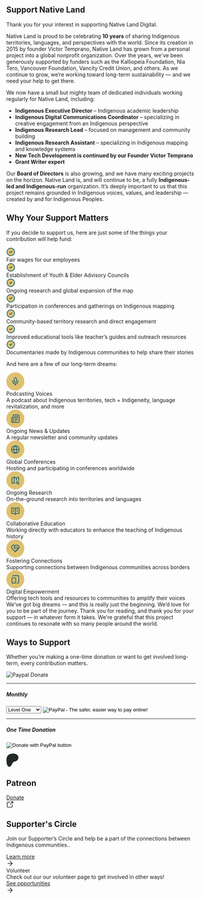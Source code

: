## Support Native Land

<div class="mt-4 nld-text-lg nld-text-teal-500">Thank you for your interest in supporting Native Land Digital.</div>

Native Land is proud to be celebrating **10 years** of sharing Indigenous territories, languages, and perspectives with the world. Since its creation in 2015 by founder Victor Temprano, Native Land has grown from a personal project into a global nonprofit organization. Over the years, we've been generously supported by funders such as the Kalliopeia Foundation, Nia Tero, Vancouver Foundation, Vancity Credit Union, and others. As we continue to grow, we’re working toward long-term sustainability — and we need your help to get there.

We now have a small but mighty team of dedicated individuals working regularly for Native Land, including:
- **Indigenous Executive Director** – Indigenous academic leadership
- **Indigenous Digital Communications Coordinator** – specializing in creative engagement from an Indigenous perspective
- **Indigenous Research Lead** – focused on management and community building
- **Indigenous Research Assistant** – specializing in Indigenous mapping and knowledge systems
- **New Tech Development is continued by our Founder Victor Temprano**
- **Grant Writer expert**

Our **Board of Directors** is also growing, and we have many exciting projects on the horizon.
Native Land is, and will continue to be, a fully **Indigenous-led and Indigenous-run** organization. It’s deeply important to us that this project remains grounded in Indigenous voices, values, and leadership — created by and for Indigenous Peoples.

## Why Your Support Matters

If you decide to support us, here are just some of the things your contribution will help fund:

<div className="flex items-center mt-4">
  <svg width="24" height="24" viewBox="0 0 24 24" fill="none" xmlns="http://www.w3.org/2000/svg">
    <path fill-rule="evenodd" clip-rule="evenodd" d="M12 3C7.02944 3 3 7.02944 3 12C3 16.9706 7.02944 21 12 21C16.9706 21 21 16.9706 21 12C21 7.02944 16.9706 3 12 3Z" fill="#DEC170"/>
    <path d="M14.293 9.29297C14.6835 8.90244 15.3165 8.90244 15.707 9.29297C16.0975 9.68349 16.0976 10.3165 15.707 10.707L11.707 14.707C11.3165 15.0976 10.6835 15.0975 10.293 14.707L8.29297 12.707C7.90244 12.3165 7.90244 11.6835 8.29297 11.293C8.65908 10.9269 9.23809 10.9043 9.63086 11.2246L9.70703 11.293L11 12.5859L14.293 9.29297Z" fill="#29646F"/>
    <path fill-rule="evenodd" clip-rule="evenodd" d="M12 1C18.0751 1 23 5.92487 23 12C23 18.0751 18.0751 23 12 23C5.92487 23 1 18.0751 1 12C1 5.92487 5.92487 1 12 1ZM12 3C7.02944 3 3 7.02944 3 12C3 16.9706 7.02944 21 12 21C16.9706 21 21 16.9706 21 12C21 7.02944 16.9706 3 12 3Z" fill="#29646F"/>
    </svg>
  <div className="nld-text-md ml-2.5 nld-font-noto">Fair wages for our employees</div>
</div>
<div className="flex items-center mt-1">
  <svg width="24" height="24" viewBox="0 0 24 24" fill="none" xmlns="http://www.w3.org/2000/svg">
    <path fill-rule="evenodd" clip-rule="evenodd" d="M12 3C7.02944 3 3 7.02944 3 12C3 16.9706 7.02944 21 12 21C16.9706 21 21 16.9706 21 12C21 7.02944 16.9706 3 12 3Z" fill="#DEC170"/>
    <path d="M14.293 9.29297C14.6835 8.90244 15.3165 8.90244 15.707 9.29297C16.0975 9.68349 16.0976 10.3165 15.707 10.707L11.707 14.707C11.3165 15.0976 10.6835 15.0975 10.293 14.707L8.29297 12.707C7.90244 12.3165 7.90244 11.6835 8.29297 11.293C8.65908 10.9269 9.23809 10.9043 9.63086 11.2246L9.70703 11.293L11 12.5859L14.293 9.29297Z" fill="#29646F"/>
    <path fill-rule="evenodd" clip-rule="evenodd" d="M12 1C18.0751 1 23 5.92487 23 12C23 18.0751 18.0751 23 12 23C5.92487 23 1 18.0751 1 12C1 5.92487 5.92487 1 12 1ZM12 3C7.02944 3 3 7.02944 3 12C3 16.9706 7.02944 21 12 21C16.9706 21 21 16.9706 21 12C21 7.02944 16.9706 3 12 3Z" fill="#29646F"/>
    </svg>
  <div className="nld-text-md ml-2.5 nld-font-noto">Establishment of Youth & Elder Advisory Councils</div>
</div>
<div className="flex items-center mt-1">
  <svg width="24" height="24" viewBox="0 0 24 24" fill="none" xmlns="http://www.w3.org/2000/svg">
    <path fill-rule="evenodd" clip-rule="evenodd" d="M12 3C7.02944 3 3 7.02944 3 12C3 16.9706 7.02944 21 12 21C16.9706 21 21 16.9706 21 12C21 7.02944 16.9706 3 12 3Z" fill="#DEC170"/>
    <path d="M14.293 9.29297C14.6835 8.90244 15.3165 8.90244 15.707 9.29297C16.0975 9.68349 16.0976 10.3165 15.707 10.707L11.707 14.707C11.3165 15.0976 10.6835 15.0975 10.293 14.707L8.29297 12.707C7.90244 12.3165 7.90244 11.6835 8.29297 11.293C8.65908 10.9269 9.23809 10.9043 9.63086 11.2246L9.70703 11.293L11 12.5859L14.293 9.29297Z" fill="#29646F"/>
    <path fill-rule="evenodd" clip-rule="evenodd" d="M12 1C18.0751 1 23 5.92487 23 12C23 18.0751 18.0751 23 12 23C5.92487 23 1 18.0751 1 12C1 5.92487 5.92487 1 12 1ZM12 3C7.02944 3 3 7.02944 3 12C3 16.9706 7.02944 21 12 21C16.9706 21 21 16.9706 21 12C21 7.02944 16.9706 3 12 3Z" fill="#29646F"/>
    </svg>
  <div className="nld-text-md ml-2.5 nld-font-noto">Ongoing research and global expansion of the map</div>
</div>
<div className="flex items-center mt-1">
  <svg width="24" height="24" viewBox="0 0 24 24" fill="none" xmlns="http://www.w3.org/2000/svg">
    <path fill-rule="evenodd" clip-rule="evenodd" d="M12 3C7.02944 3 3 7.02944 3 12C3 16.9706 7.02944 21 12 21C16.9706 21 21 16.9706 21 12C21 7.02944 16.9706 3 12 3Z" fill="#DEC170"/>
    <path d="M14.293 9.29297C14.6835 8.90244 15.3165 8.90244 15.707 9.29297C16.0975 9.68349 16.0976 10.3165 15.707 10.707L11.707 14.707C11.3165 15.0976 10.6835 15.0975 10.293 14.707L8.29297 12.707C7.90244 12.3165 7.90244 11.6835 8.29297 11.293C8.65908 10.9269 9.23809 10.9043 9.63086 11.2246L9.70703 11.293L11 12.5859L14.293 9.29297Z" fill="#29646F"/>
    <path fill-rule="evenodd" clip-rule="evenodd" d="M12 1C18.0751 1 23 5.92487 23 12C23 18.0751 18.0751 23 12 23C5.92487 23 1 18.0751 1 12C1 5.92487 5.92487 1 12 1ZM12 3C7.02944 3 3 7.02944 3 12C3 16.9706 7.02944 21 12 21C16.9706 21 21 16.9706 21 12C21 7.02944 16.9706 3 12 3Z" fill="#29646F"/>
    </svg>
  <div className="nld-text-md ml-2.5 nld-font-noto">Participation in conferences and gatherings on Indigenous mapping </div>
</div>
<div className="flex items-center mt-1">
  <svg width="24" height="24" viewBox="0 0 24 24" fill="none" xmlns="http://www.w3.org/2000/svg">
    <path fill-rule="evenodd" clip-rule="evenodd" d="M12 3C7.02944 3 3 7.02944 3 12C3 16.9706 7.02944 21 12 21C16.9706 21 21 16.9706 21 12C21 7.02944 16.9706 3 12 3Z" fill="#DEC170"/>
    <path d="M14.293 9.29297C14.6835 8.90244 15.3165 8.90244 15.707 9.29297C16.0975 9.68349 16.0976 10.3165 15.707 10.707L11.707 14.707C11.3165 15.0976 10.6835 15.0975 10.293 14.707L8.29297 12.707C7.90244 12.3165 7.90244 11.6835 8.29297 11.293C8.65908 10.9269 9.23809 10.9043 9.63086 11.2246L9.70703 11.293L11 12.5859L14.293 9.29297Z" fill="#29646F"/>
    <path fill-rule="evenodd" clip-rule="evenodd" d="M12 1C18.0751 1 23 5.92487 23 12C23 18.0751 18.0751 23 12 23C5.92487 23 1 18.0751 1 12C1 5.92487 5.92487 1 12 1ZM12 3C7.02944 3 3 7.02944 3 12C3 16.9706 7.02944 21 12 21C16.9706 21 21 16.9706 21 12C21 7.02944 16.9706 3 12 3Z" fill="#29646F"/>
    </svg>
  <div className="nld-text-md ml-2.5 nld-font-noto">Community-based territory research and direct engagement</div>
</div>
<div className="flex items-center mt-1">
  <svg width="24" height="24" viewBox="0 0 24 24" fill="none" xmlns="http://www.w3.org/2000/svg">
    <path fill-rule="evenodd" clip-rule="evenodd" d="M12 3C7.02944 3 3 7.02944 3 12C3 16.9706 7.02944 21 12 21C16.9706 21 21 16.9706 21 12C21 7.02944 16.9706 3 12 3Z" fill="#DEC170"/>
    <path d="M14.293 9.29297C14.6835 8.90244 15.3165 8.90244 15.707 9.29297C16.0975 9.68349 16.0976 10.3165 15.707 10.707L11.707 14.707C11.3165 15.0976 10.6835 15.0975 10.293 14.707L8.29297 12.707C7.90244 12.3165 7.90244 11.6835 8.29297 11.293C8.65908 10.9269 9.23809 10.9043 9.63086 11.2246L9.70703 11.293L11 12.5859L14.293 9.29297Z" fill="#29646F"/>
    <path fill-rule="evenodd" clip-rule="evenodd" d="M12 1C18.0751 1 23 5.92487 23 12C23 18.0751 18.0751 23 12 23C5.92487 23 1 18.0751 1 12C1 5.92487 5.92487 1 12 1ZM12 3C7.02944 3 3 7.02944 3 12C3 16.9706 7.02944 21 12 21C16.9706 21 21 16.9706 21 12C21 7.02944 16.9706 3 12 3Z" fill="#29646F"/>
    </svg>
  <div className="nld-text-md ml-2.5 nld-font-noto">Improved educational tools like teacher’s guides and outreach resources</div>
</div>
<div className="flex items-center mt-1">
  <svg width="24" height="24" viewBox="0 0 24 24" fill="none" xmlns="http://www.w3.org/2000/svg">
    <path fill-rule="evenodd" clip-rule="evenodd" d="M12 3C7.02944 3 3 7.02944 3 12C3 16.9706 7.02944 21 12 21C16.9706 21 21 16.9706 21 12C21 7.02944 16.9706 3 12 3Z" fill="#DEC170"/>
    <path d="M14.293 9.29297C14.6835 8.90244 15.3165 8.90244 15.707 9.29297C16.0975 9.68349 16.0976 10.3165 15.707 10.707L11.707 14.707C11.3165 15.0976 10.6835 15.0975 10.293 14.707L8.29297 12.707C7.90244 12.3165 7.90244 11.6835 8.29297 11.293C8.65908 10.9269 9.23809 10.9043 9.63086 11.2246L9.70703 11.293L11 12.5859L14.293 9.29297Z" fill="#29646F"/>
    <path fill-rule="evenodd" clip-rule="evenodd" d="M12 1C18.0751 1 23 5.92487 23 12C23 18.0751 18.0751 23 12 23C5.92487 23 1 18.0751 1 12C1 5.92487 5.92487 1 12 1ZM12 3C7.02944 3 3 7.02944 3 12C3 16.9706 7.02944 21 12 21C16.9706 21 21 16.9706 21 12C21 7.02944 16.9706 3 12 3Z" fill="#29646F"/>
    </svg>
  <div className="nld-text-md ml-2.5 nld-font-noto">Documentaries made by Indigenous communities to help share their stories</div>
</div>

And here are a few of our long-term dreams:
<div className="flex items-center mt-4">
  <svg width="48" height="48" viewBox="0 0 48 48" fill="none" xmlns="http://www.w3.org/2000/svg">
    <rect width="48" height="48" rx="24" fill="#DEC170"/>
    <path d="M31 21C31.5523 21 32 21.4477 32 22V24C32 26.1217 31.1575 28.1569 29.6572 29.6572C28.3947 30.9198 26.7529 31.7137 25 31.9346V34C25 34.5523 24.5523 35 24 35C23.4477 35 23 34.5523 23 34V31.9346C21.247 31.7138 19.6053 30.9198 18.3428 29.6572C16.9362 28.2507 16.1078 26.3739 16.0098 24.3965L16 24V22C16 21.4477 16.4477 21 17 21C17.5523 21 18 21.4477 18 22V24L18.0078 24.2979C18.0815 25.7807 18.703 27.1874 19.7578 28.2422C20.883 29.3674 22.4087 30 24 30L24.2979 29.9922C25.7807 29.9185 27.1874 29.297 28.2422 28.2422C29.297 27.1874 29.9185 25.7807 29.9922 24.2979L30 24V22C30 21.4477 30.4477 21 31 21ZM24 13C26.2091 13 28 14.7909 28 17V24C28 26.2091 26.2091 28 24 28C21.7909 28 20 26.2091 20 24V17C20 14.7909 21.7909 13 24 13ZM24 15C22.8954 15 22 15.8954 22 17V24C22 25.1046 22.8954 26 24 26C25.1046 26 26 25.1046 26 24V17C26 15.8954 25.1046 15 24 15Z" fill="#29646F"/>
  </svg>
  <div className="ml-4">
    <div className="nld-text-md font-semibold nld-text-teal-500">Podcasting Voices</div>
    <div className="nld-text-sm nld-text-grey-500">A podcast about Indigenous territories, tech + Indigeneity, language revitalization, and more</div>
  </div>
</div>
<div className="flex items-center mt-4">
  <svg width="48" height="48" viewBox="0 0 48 48" fill="none" xmlns="http://www.w3.org/2000/svg">
    <rect width="48" height="48" rx="24" fill="#DEC170"/>
    <path d="M27 29C27.5523 29 28 29.4477 28 30C28 30.5523 27.5523 31 27 31H22C21.4477 31 21 30.5523 21 30C21 29.4477 21.4477 29 22 29H27Z" fill="#29646F"/>
    <path d="M30 25C30.5523 25 31 25.4477 31 26C31 26.5523 30.5523 27 30 27H22C21.4477 27 21 26.5523 21 26C21 25.4477 21.4477 25 22 25H30Z" fill="#29646F"/>
    <path fill-rule="evenodd" clip-rule="evenodd" d="M29 17C30.1046 17 31 17.8954 31 19V21C31 22.1046 30.1046 23 29 23H23C21.8954 23 21 22.1046 21 21V19C21 17.8954 21.8954 17 23 17H29ZM23 21H29V19H23V21Z" fill="#29646F"/>
    <path fill-rule="evenodd" clip-rule="evenodd" d="M32 13C32.7957 13 33.5585 13.3163 34.1211 13.8789C34.6837 14.4415 35 15.2044 35 16V32C35 32.7957 34.6837 33.5585 34.1211 34.1211C33.5585 34.6837 32.7957 35 32 35H16C15.2044 35 14.4415 34.6837 13.8789 34.1211C13.3163 33.5585 13 32.7957 13 32V23C13 22.2044 13.3163 21.4415 13.8789 20.8789C14.4415 20.3163 15.2044 20 16 20H17V16C17 15.2044 17.3163 14.4415 17.8789 13.8789C18.4415 13.3163 19.2044 13 20 13H32ZM16 22C15.7348 22 15.4805 22.1054 15.293 22.293C15.1054 22.4805 15 22.7348 15 23V32C15 32.2652 15.1054 32.5195 15.293 32.707C15.4805 32.8946 15.7348 33 16 33C16.2652 33 16.5195 32.8946 16.707 32.707C16.8946 32.5195 17 32.2652 17 32V22H16ZM20 15C19.7348 15 19.4805 15.1054 19.293 15.293C19.1054 15.4805 19 15.7348 19 16V32C19 32.3444 18.937 32.6814 18.8242 33H32C32.2652 33 32.5195 32.8946 32.707 32.707C32.8946 32.5195 33 32.2652 33 32V16C33 15.7348 32.8946 15.4805 32.707 15.293C32.5195 15.1054 32.2652 15 32 15H20Z" fill="#29646F"/>
  </svg>
  <div className="ml-4">
    <div className="nld-text-md font-semibold nld-text-teal-500">Ongoing News & Updates</div>
    <div className="nld-text-sm nld-text-grey-500">A regular newsletter and community updates</div>
  </div>
</div>
<div className="flex items-center mt-4">
  <svg width="48" height="48" viewBox="0 0 48 48" fill="none" xmlns="http://www.w3.org/2000/svg">
    <rect width="48" height="48" rx="24" fill="#DEC170"/>
    <path d="M24 13C30.0751 13 35 17.9249 35 24C35 30.0751 30.0751 35 24 35C17.9249 35 13 30.0751 13 24C13 17.9249 17.9249 13 24 13ZM15.0566 25C15.4675 28.7159 18.1395 31.748 21.667 32.6924C20.1254 30.4163 19.2116 27.7618 19.0332 25H15.0566ZM28.9668 25C28.7884 27.762 27.8738 30.4162 26.332 32.6924C29.86 31.7483 32.5325 28.7162 32.9434 25H28.9668ZM21.0391 25C21.2425 27.7381 22.2753 30.3489 24 32.4834C25.7246 30.3489 26.7565 27.738 26.96 25H21.0391ZM21.666 15.3066C18.1388 16.2512 15.4675 19.2843 15.0566 23H19.0332C19.2117 20.2381 20.1243 17.5828 21.666 15.3066ZM24 15.5156C22.2751 17.6502 21.2435 20.2617 21.04 23H26.9609C26.7575 20.2616 25.7249 17.6502 24 15.5156ZM26.333 15.3066C27.8749 17.5829 28.7883 20.2379 28.9668 23H32.9434C32.5325 19.284 29.8607 16.251 26.333 15.3066Z" fill="#29646F"/>
  </svg>
  <div className="ml-4">
    <div className="nld-text-md font-semibold nld-text-teal-500">Global Conferences</div>
    <div className="nld-text-sm nld-text-grey-500">Hosting and participating in conferences worldwide</div>
  </div>
</div>
<div className="flex items-center mt-4">
  <svg width="48" height="48" viewBox="0 0 48 48" fill="none" xmlns="http://www.w3.org/2000/svg">
    <rect width="48" height="48" rx="24" fill="#DEC170"/>
    <path fill-rule="evenodd" clip-rule="evenodd" d="M30 26C32.2091 26 34 27.7909 34 30C34 30.7417 33.7972 31.4358 33.4453 32.0312L34.707 33.293L34.7754 33.3682C35.0959 33.7609 35.0732 34.3409 34.707 34.707C34.3409 35.0732 33.7609 35.0959 33.3682 34.7754L33.293 34.707L32.0313 33.4453C31.4358 33.7971 30.7418 34 30 34C27.7909 34 26 32.2091 26 30C26 27.7909 27.7909 26 30 26ZM30 28C28.8954 28 28 28.8954 28 30C28 31.1046 28.8954 32 30 32C30.4806 32 30.9207 31.8294 31.2656 31.5469C31.3019 31.4923 31.3445 31.4407 31.3926 31.3926C31.4407 31.3445 31.4923 31.3019 31.5469 31.2656C31.8294 30.9207 32 30.4806 32 30C32 28.8954 31.1046 28 30 28Z" fill="#29646F"/>
    <path fill-rule="evenodd" clip-rule="evenodd" d="M21 14.2363C21.4654 14.2363 21.9245 14.3447 22.3408 14.5527L26.5527 16.6592C26.6889 16.7272 26.8391 16.7623 26.9912 16.7637H27.0078C27.16 16.7625 27.3101 16.7271 27.4463 16.6592L31.1055 14.8291C31.4105 14.6767 31.7502 14.6046 32.0908 14.6201C32.4315 14.6356 32.7628 14.7375 33.0527 14.917C33.3426 15.0965 33.5823 15.3475 33.7481 15.6455C33.9135 15.9431 34.0002 16.2786 34 16.6191V24C33.9999 24.5522 33.5522 25 33 25C32.4478 25 32.0002 24.5522 32 24V16.6172L28.3418 18.4473L28.3408 18.4482C28.2301 18.5035 28.116 18.5507 28 18.5918V24L27.9951 24.1016C27.9441 24.606 27.5179 25 27 25C26.4821 25 26.0559 24.606 26.0049 24.1016L26 24V18.5918C25.884 18.5507 25.7699 18.5035 25.6592 18.4482L22 16.6172V29.4082C22.1162 29.4493 22.23 29.4983 22.3408 29.5537L23.4463 30.1055C23.9404 30.3521 24.1412 30.9531 23.8945 31.4473C23.6632 31.9099 23.1212 32.1155 22.6475 31.9365L22.5537 31.8945L21.4473 31.3428C21.3085 31.2734 21.1552 31.2373 21 31.2373C20.8449 31.2373 20.6915 31.2725 20.5527 31.3418L16.8945 33.1729C16.5894 33.3252 16.249 33.3974 15.9082 33.3818C15.5675 33.3662 15.2362 33.2636 14.9463 33.084C14.6563 32.9042 14.4166 32.6528 14.251 32.3545C14.0854 32.0562 13.9992 31.7201 14 31.3789V18.6182L14.0049 18.4785C14.0276 18.156 14.1281 17.8426 14.2988 17.5664C14.494 17.2509 14.7736 16.9961 15.1055 16.8301L19.6592 14.5527L19.8174 14.4795C20.1905 14.3194 20.5928 14.2363 21 14.2363ZM16 18.6182V31.3838L19.6592 29.5537L19.8174 29.4805C19.8775 29.4547 19.9385 29.4309 20 29.4092V16.6172L16 18.6182Z" fill="#29646F"/>
  </svg>
  <div className="ml-4">
    <div className="nld-text-md font-semibold nld-text-teal-500">Ongoing Research</div>
    <div className="nld-text-sm nld-text-grey-500">On-the-ground research into territories and languages</div>
  </div>
</div>
<div className="flex items-center mt-4">
  <svg width="48" height="48" viewBox="0 0 48 48" fill="none" xmlns="http://www.w3.org/2000/svg">
    <rect width="48" height="48" rx="24" fill="#DEC170"/>
    <path d="M20 23C20.5523 23 21 23.4477 21 24C21 24.5523 20.5523 25 20 25H18C17.4477 25 17 24.5523 17 24C17 23.4477 17.4477 23 18 23H20Z" fill="#29646F"/>
    <path d="M20 19C20.5523 19 21 19.4477 21 20C21 20.5523 20.5523 21 20 21H18C17.4477 21 17 20.5523 17 20C17 19.4477 17.4477 19 18 19H20Z" fill="#29646F"/>
    <path d="M30 23C30.5523 23 31 23.4477 31 24C31 24.5523 30.5523 25 30 25H28C27.4477 25 27 24.5523 27 24C27 23.4477 27.4477 23 28 23H30Z" fill="#29646F"/>
    <path d="M30 19C30.5523 19 31 19.4477 31 20C31 20.5523 30.5523 21 30 21H28C27.4477 21 27 20.5523 27 20C27 19.4477 27.4477 19 28 19H30Z" fill="#29646F"/>
    <path fill-rule="evenodd" clip-rule="evenodd" d="M20 14C21.3261 14 22.5975 14.5272 23.5352 15.4648C23.7036 15.6333 23.8587 15.8126 24 16.001C24.1413 15.8126 24.2964 15.6333 24.4648 15.4648C25.4025 14.5272 26.6739 14 28 14H33C33.5304 14 34.039 14.2109 34.4141 14.5859C34.7891 14.961 35 15.4696 35 16V29C35 29.5304 34.7891 30.039 34.4141 30.4141C34.039 30.7891 33.5304 31 33 31H27C26.4696 31 25.961 31.2109 25.5859 31.5859C25.2109 31.961 25 32.4696 25 33C25 33.5523 24.5523 34 24 34C23.4477 34 23 33.5523 23 33C23 32.4696 22.7891 31.961 22.4141 31.5859C22.0858 31.2577 21.6553 31.0551 21.1973 31.0098L21 31H15C14.4696 31 13.961 30.7891 13.5859 30.4141C13.2109 30.039 13 29.5304 13 29V16C13 15.4696 13.2109 14.961 13.5859 14.5859C13.961 14.2109 14.4696 14 15 14H20ZM15 29H21C21.7085 29 22.397 29.1887 23 29.5371V19C23 18.2044 22.6837 17.4415 22.1211 16.8789C21.5585 16.3163 20.7956 16 20 16H15V29ZM28 16C27.2044 16 26.4415 16.3163 25.8789 16.8789C25.3163 17.4415 25 18.2044 25 19V29.5371C25.603 29.1887 26.2915 29 27 29H33V16H28Z" fill="#29646F"/>
  </svg>
  <div className="ml-4">
    <div className="nld-text-md font-semibold nld-text-teal-500">Collaborative Education</div>
    <div className="nld-text-sm nld-text-grey-500">Working directly with educators to enhance the teaching of Indigenous history</div>
  </div>
</div>
<div className="flex items-center mt-4">
  <svg width="48" height="48" viewBox="0 0 48 48" fill="none" xmlns="http://www.w3.org/2000/svg">
    <rect width="48" height="48" rx="24" fill="#DEC170"/>
    <path fill-rule="evenodd" clip-rule="evenodd" d="M28.5 14C30.2239 14 31.8777 14.6843 33.0967 15.9033C34.3157 17.1223 35 18.7761 35 20.5C35 21.9885 34.4641 23.2598 33.7383 24.3457C33.7113 24.3953 33.6796 24.4427 33.6436 24.4883C33.0524 25.3405 32.3495 26.0752 31.7061 26.7061L31.707 26.707L24.707 33.707C24.3165 34.0976 23.6835 34.0976 23.293 33.707L16.3047 26.7188C14.7991 25.2633 13 23.253 13 20.5C13 18.7761 13.6843 17.1223 14.9033 15.9033C16.1223 14.6843 17.7761 14 19.5 14C20.4802 14 21.3734 14.14 22.2471 14.5205C22.8603 14.7876 23.4318 15.1612 24 15.6416C24.5682 15.1612 25.1397 14.7876 25.7529 14.5205C26.6266 14.14 27.5198 14 28.5 14ZM19.5 16C18.3065 16 17.1623 16.4744 16.3184 17.3184C15.4744 18.1623 15 19.3065 15 20.5C15 22.116 15.9195 23.4583 17.1504 24.7363L24 31.5859L25.5859 30L24.293 28.707C23.9025 28.3165 23.9025 27.6835 24.293 27.293C24.6835 26.9024 25.3165 26.9025 25.707 27.293L27 28.5859L28.5859 27L27.293 25.707C26.9025 25.3165 26.9025 24.6835 27.293 24.293C27.6835 23.9024 28.3165 23.9025 28.707 24.293L30 25.5859L30.2998 25.2861C30.7333 24.8614 31.1411 24.4331 31.5039 23.9961L29.2314 21.9541L29.2275 21.9502C28.8928 21.6467 28.4568 21.4786 28.0049 21.4785C27.5549 21.4786 27.1193 21.6441 26.7852 21.9453L26.7861 21.9463L24.7158 23.8467L24.707 23.8545C23.4471 24.9839 21.5328 24.9478 20.332 23.7471L20.333 23.7461C20.0377 23.4521 19.8018 23.1035 19.6416 22.7188C19.4809 22.3327 19.3984 21.9182 19.3984 21.5C19.3984 21.0818 19.4809 20.6673 19.6416 20.2812C19.8023 19.8953 20.0383 19.5446 20.335 19.25L22.5488 17.0352C22.1608 16.7259 21.8014 16.5083 21.4482 16.3545C20.8869 16.11 20.2798 16 19.5 16ZM28.5 16C27.7202 16 27.1131 16.11 26.5518 16.3545C25.984 16.6018 25.4 17.0141 24.707 17.707L21.7441 20.6699C21.6347 20.7786 21.5476 20.9084 21.4883 21.0508C21.4291 21.1931 21.3984 21.3458 21.3984 21.5C21.3984 21.6542 21.4291 21.8069 21.4883 21.9492C21.5476 22.0916 21.6347 22.2214 21.7441 22.3301L21.7471 22.333C22.1862 22.7719 22.8921 22.7954 23.3721 22.3652L25.4336 20.4736L25.4375 20.4697C26.1403 19.8321 27.056 19.4786 28.0049 19.4785C28.9519 19.4786 29.8652 19.8306 30.5674 20.4658L32.6006 22.293C32.8517 21.7276 33 21.1354 33 20.5C33 19.3065 32.5256 18.1623 31.6816 17.3184C30.8377 16.4744 29.6935 16 28.5 16Z" fill="#29646F"/>
  </svg>
  <div className="ml-4">
    <div className="nld-text-md font-semibold nld-text-teal-500">Fostering Connections</div>
    <div className="nld-text-sm nld-text-grey-500">Supporting connections between Indigenous communities across borders</div>
  </div>
</div>
<div className="flex items-center mt-4">
  <svg width="48" height="48" viewBox="0 0 48 48" fill="none" xmlns="http://www.w3.org/2000/svg">
    <rect width="48" height="48" rx="24" fill="#DEC170"/>
    <path d="M20.0098 29C20.5621 29 21.0098 29.4477 21.0098 30C21.0098 30.5523 20.5621 31 20.0098 31H20C19.4477 31 19 30.5523 19 30C19 29.4477 19.4477 29 20 29H20.0098Z" fill="#29646F"/>
    <path fill-rule="evenodd" clip-rule="evenodd" d="M23 19C24.6569 19 26 20.3431 26 22V32C26 33.6569 24.6569 35 23 35H17C15.3431 35 14 33.6569 14 32V22C14 20.3431 15.3431 19 17 19H23ZM17 21C16.4477 21 16 21.4477 16 22V32C16 32.5523 16.4477 33 17 33H23C23.5523 33 24 32.5523 24 32V22C24 21.4477 23.5523 21 23 21H17Z" fill="#29646F"/>
    <path d="M31 13C31.7957 13 32.5585 13.3163 33.1211 13.8789C33.6837 14.4415 34 15.2044 34 16V32C34 32.7957 33.6837 33.5585 33.1211 34.1211C32.5585 34.6837 31.7957 35 31 35H28.5996C28.0475 34.9998 27.5996 34.5522 27.5996 34C27.5996 33.4478 28.0475 33.0002 28.5996 33H31C31.2652 33 31.5195 32.8946 31.707 32.707C31.8946 32.5195 32 32.2652 32 32V16C32 15.7348 31.8946 15.4805 31.707 15.293C31.5195 15.1054 31.2652 15 31 15H19C18.7348 15 18.4805 15.1054 18.293 15.293C18.1054 15.4805 18 15.7348 18 16C18 16.5523 17.5523 17 17 17C16.4477 17 16 16.5523 16 16C16 15.2044 16.3163 14.4415 16.8789 13.8789C17.4415 13.3163 18.2044 13 19 13H31Z" fill="#29646F"/>
  </svg>
  <div className="ml-4">
    <div className="nld-text-md font-semibold nld-text-teal-500">Digital Empowerment</div>
    <div className="nld-text-sm nld-text-grey-500">Offering tech tools and resources to communities to amplify their voices</div>
  </div>
</div>

<div class="mt-4 nld-text-lg nld-text-teal-500">We’ve got big dreams — and this is really just the beginning. We’d love for you to be part of the journey. Thank you for reading, and thank you for your support — in whatever form it takes. We're grateful that this project continues to resonate with so many people around the world.</div>

## Ways to Support 

Whether you’re making a one-time donation or want to get involved long-term, every contribution matters.

<div className="grid grid-cols-2 gap-8 m-auto mt-8">
  <div className="nld-bg-teal-500 rounded-xl">
    <div className="w-full m-4">
      <img style={{ margin : '0 auto'}} src="https://d75cfcm8x0ifj.cloudfront.net/paypal-donate.png" alt="Paypal Donate" />
    </div>
    <hr className="border-whit w-5/6 m-auto my-4" />
    <div>
      <form className="text-center" action="https://www.paypal.com/cgi-bin/webscr" method="post" target="_top">
          <input name="cmd" type="hidden" value="_s-xclick" />
          <input name="hosted_button_id" type="hidden" value="Y88A8B6GCV6S2" />
          <input name="on0" type="hidden" value="Supporter Levels" />
          <h5 className="nld-text-lg font-semibold text-white">Monthly</h5>
          <select className="my-2.5 text-sm capitalize h-12 border border-gray-300 text-gray-600 text-base rounded-lg block w-5/6 m-auto py-2.5 px-4 focus:outline-none" name="os0">
            <option value="Level One">Level One</option>
            <option value="Level Two">Level Two</option>
            <option value="Level Three">Level Three</option>
          </select>
          <input name="currency_code" type="hidden" value="USD" />
          <input className="mt-4" alt="PayPal - The safer, easier way to pay online!" name="submit" src="https://www.paypalobjects.com/en_US/i/btn/btn_subscribeCC_LG.gif" type="image" />
          <img src="https://www.paypalobjects.com/en_US/i/scr/pixel.gif" alt="" />
      </form>
    </div>
    <hr className="border-whit w-5/6 m-auto my-4" />
    <div>
      <form className="text-center" action="https://www.paypal.com/donate?hosted_button_id=NPGUNMQBBRNFJ" method="post" target="_top">
        <h5 className="nld-text-lg font-semibold text-white">One Time Donation</h5>
        <input name="hosted_button_id" type="hidden" value="Y4VQ7Q5LH9SS2" />
        <input className="mt-4" title="PayPal - The safer, easier way to pay online!" alt="Donate with PayPal button" name="submit" src="https://www.paypalobjects.com/en_US/i/btn/btn_donateCC_LG.gif" type="image" />
        <img src="https://www.paypal.com/en_CA/i/scr/pixel.gif" alt="" />
      </form>
    </div>
  </div>
  <div>
    <div className="nld-bg-green-500 rounded-lg p-8">
      <div className="flex items-center">
        <svg width="33" height="36" viewBox="0 0 33 36" fill="none" xmlns="http://www.w3.org/2000/svg">
          <path d="M32.1623 10.503C32.1623 6.01731 28.6923 2.36429 24.6352 1.04813C19.5905 -0.590355 12.9443 -0.348611 8.11314 1.93452C2.26768 4.70115 0.452653 10.7716 0.372578 16.8421C0.319195 21.8112 0.799645 34.946 8.16652 35.0266C13.6383 35.1071 14.439 28.016 16.9747 24.6047C18.7631 22.1873 21.0852 21.4889 23.9412 20.7905C28.8525 19.5818 32.1889 15.6871 32.1623 10.5299V10.503Z" fill="#23282B"/>
        </svg>
        <h2 className="uppercase nld-font-h3 text-black ml-4 mb-2.5">Patreon</h2>
      </div>
      <div className="mt-4">
        <a className="rounded-full border border-black px-4 py-2.5 items-center inline-flex" href="/">
          <div className="text-black">Donate</div>
          <svg className="ml-2.5 inline" width="20" height="20" viewBox="0 0 20 20" fill="none" xmlns="http://www.w3.org/2000/svg">
            <path d="M9.16699 3.33301C9.62708 3.33318 10 3.70686 10 4.16699C9.99982 4.62697 9.62697 4.99982 9.16699 5H4.16699C3.94598 5 3.73343 5.08786 3.57715 5.24414C3.42105 5.40033 3.33309 5.61219 3.33301 5.83301V15.833C3.33301 16.054 3.42087 16.2666 3.57715 16.4229C3.73343 16.5791 3.94598 16.667 4.16699 16.667H14.167C14.3878 16.6669 14.5997 16.579 14.7559 16.4229C14.9121 16.2666 15 16.054 15 15.833V10.833C15.0002 10.373 15.373 10.0002 15.833 10C16.2931 10 16.6668 10.3729 16.667 10.833V15.833C16.667 16.4959 16.4032 17.1318 15.9346 17.6006C15.4658 18.0693 14.8299 18.3329 14.167 18.333H4.16699C3.50395 18.333 2.86825 18.0694 2.39941 17.6006C1.93057 17.1317 1.66699 16.496 1.66699 15.833V5.83301C1.66708 5.17008 1.93065 4.53419 2.39941 4.06543C2.86822 3.59679 3.5041 3.33301 4.16699 3.33301H9.16699ZM17.5 1.66699C17.5419 1.66699 17.5828 1.67176 17.623 1.67773C17.637 1.67982 17.6512 1.6808 17.665 1.68359C17.6796 1.68652 17.6937 1.69066 17.708 1.69434C17.7184 1.69701 17.729 1.69907 17.7393 1.70215C17.7525 1.70612 17.7653 1.71121 17.7783 1.71582C17.8917 1.75596 17.9982 1.82044 18.0889 1.91113C18.1188 1.94103 18.1455 1.97286 18.1699 2.00586C18.1782 2.01712 18.1866 2.02835 18.1943 2.04004C18.2322 2.09711 18.2618 2.15785 18.2842 2.2207C18.2888 2.23367 18.2939 2.24651 18.2979 2.25977C18.3093 2.29789 18.3164 2.33686 18.3223 2.37598C18.3283 2.41653 18.333 2.45776 18.333 2.5V7.5C18.333 7.96024 17.9602 8.33301 17.5 8.33301C17.0398 8.33301 16.667 7.96024 16.667 7.5V4.51074L10.5889 10.5889C10.2634 10.9143 9.73656 10.9143 9.41113 10.5889C9.08572 10.2634 9.08573 9.73657 9.41113 9.41113L15.4893 3.33301H12.5C12.0398 3.33301 11.667 2.96024 11.667 2.5C11.667 2.03976 12.0398 1.66699 12.5 1.66699H17.5Z" fill="#23282B"/>
          </svg>
        </a>
      </div>
    </div>
    <div className="nld-bg-yellow-500 rounded-lg p-8 mt-4">
      <h2 className="nld-font-h3 text-black">Supporter's Circle</h2>
      <p className="mt-4 text-black nld-font-lg">Join our Supporter’s Circle and help be a part of the connections between Indigenous communities..</p>
      <div className="mt-4">
        <a className="rounded-full border border-black px-4 py-2.5 items-center inline-flex" href="/">
          <div className="text-black">Learn more</div>
          <svg className="ml-2.5 inline" width="20" height="20" viewBox="0 0 20 20" fill="none" xmlns="http://www.w3.org/2000/svg">
            <path d="M9.41073 3.57757C9.73616 3.25214 10.2637 3.25214 10.5891 3.57757L16.4224 9.41091C16.4623 9.45075 16.4979 9.49471 16.5291 9.54193C16.5497 9.57317 16.5676 9.60561 16.5836 9.63877C16.6017 9.67643 16.6176 9.71541 16.63 9.75596C16.6351 9.77287 16.6389 9.79009 16.643 9.80723C16.6577 9.86919 16.6666 9.93364 16.6666 10.0001C16.6666 10.0693 16.6564 10.136 16.6405 10.2003C16.6371 10.2144 16.6342 10.2287 16.63 10.2426C16.6175 10.2834 16.6018 10.3227 16.5836 10.3606C16.5669 10.3953 16.5476 10.4289 16.5258 10.4615C16.5153 10.4772 16.5039 10.4922 16.4924 10.5071C16.4707 10.5353 16.4483 10.5635 16.4224 10.5893L10.5891 16.4226C10.2637 16.748 9.73614 16.748 9.41073 16.4226C9.08531 16.0972 9.08535 15.5697 9.41073 15.2442L13.8215 10.8334H4.16659C3.70637 10.8334 3.33329 10.4603 3.33325 10.0001C3.33325 9.53986 3.70635 9.16677 4.16659 9.16677H13.8215L9.41073 4.75596C9.08531 4.43054 9.08535 3.90302 9.41073 3.57757Z" fill="#23282B"/>
          </svg>
        </a>
      </div>
    </div>
  </div>
</div>

<div className="nld-bg-grey-50 p-4 mt-4 rounded-xl">
  <div className="nld-font-h5 uppercase nld-text-teal-500">Volunteer</div>
  Check out our our volunteer page to get involved in other ways!
  <a className="rounded-full border border-black px-4 py-2.5 items-center inline-flex mt-4" href="https://native-land.ca/how-to-contribute/jobs">
    <div className="nld-text-grey-500">See opportunities</div>
    <svg className="ml-2.5 inline" width="20" height="20" viewBox="0 0 20 20" fill="none" xmlns="http://www.w3.org/2000/svg">
      <path d="M9.41073 3.57757C9.73616 3.25214 10.2637 3.25214 10.5891 3.57757L16.4224 9.41091C16.4623 9.45075 16.4979 9.49471 16.5291 9.54193C16.5497 9.57317 16.5676 9.60561 16.5836 9.63877C16.6017 9.67643 16.6176 9.71541 16.63 9.75596C16.6351 9.77287 16.6389 9.79009 16.643 9.80723C16.6577 9.86919 16.6666 9.93364 16.6666 10.0001C16.6666 10.0693 16.6564 10.136 16.6405 10.2003C16.6371 10.2144 16.6342 10.2287 16.63 10.2426C16.6175 10.2834 16.6018 10.3227 16.5836 10.3606C16.5669 10.3953 16.5476 10.4289 16.5258 10.4615C16.5153 10.4772 16.5039 10.4922 16.4924 10.5071C16.4707 10.5353 16.4483 10.5635 16.4224 10.5893L10.5891 16.4226C10.2637 16.748 9.73614 16.748 9.41073 16.4226C9.08531 16.0972 9.08535 15.5697 9.41073 15.2442L13.8215 10.8334H4.16659C3.70637 10.8334 3.33329 10.4603 3.33325 10.0001C3.33325 9.53986 3.70635 9.16677 4.16659 9.16677H13.8215L9.41073 4.75596C9.08531 4.43054 9.08535 3.90302 9.41073 3.57757Z" fill="#23282B"/>
    </svg>
  </a>
</div>
